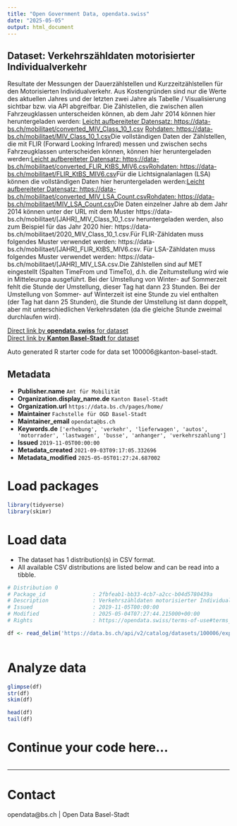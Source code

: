 ```yaml
---
title: "Open Government Data, opendata.swiss"
date: "2025-05-05"
output: html_document
---
```


## Dataset: Verkehrszähldaten motorisierter Individualverkehr

Resultate der Messungen der Dauerzählstellen und Kurzzeitzählstellen für den Motorisierten Individualverkehr. Aus Kostengründen sind nur die Werte des aktuellen Jahres und der letzten zwei Jahre als Tabelle / Visualisierung sichtbar bzw. via API abgreifbar. Die Zählstellen, die zwischen allen Fahrzeugklassen unterscheiden können, ab dem Jahr 2014 können hier heruntergeladen werden: [Leicht aufbereiteter Datensatz: https://data-bs.ch/mobilitaet/converted_MIV_Class_10_1.csv](https://data-bs.ch/mobilitaet/converted_MIV_Class_10_1.csv) [Rohdaten: https://data-bs.ch/mobilitaet/MIV_Class_10_1.csv](https://data-bs.ch/mobilitaet/MIV_Class_10_1.csv)Die vollständigen Daten der Zählstellen, die mit FLIR (Forward Looking Infrared) messen und zwischen sechs Fahrzeugklassen unterscheiden können, können hier heruntergeladen werden:[Leicht aufbereiteter Datensatz: https://data-bs.ch/mobilitaet/converted_FLIR_KtBS_MIV6.csv](https://data-bs.ch/mobilitaet/converted_FLIR_KtBS_MIV6.csv)[Rohdaten: https://data-bs.ch/mobilitaet/FLIR_KtBS_MIV6.csv](https://data-bs.ch/mobilitaet/FLIR_KtBS_MIV6.csv)Für die Lichtsignalanlagen (LSA) können die vollständigen Daten hier heruntergeladen werden:[Leicht aufbereiteter Datensatz: https://data-bs.ch/mobilitaet/converted_MIV_LSA_Count.csv](https://data-bs.ch/mobilitaet/converted_MIV_LSA_Count.csv)[Rohdaten: https://data-bs.ch/mobilitaet/MIV_LSA_Count.csv](https://data-bs.ch/mobilitaet/MIV_LSA_Count.csv)Die Daten einzelner Jahre ab dem Jahr 2014 können unter der URL mit dem Muster https://data-bs.ch/mobilitaet/[JAHR]_MIV_Class_10_1.csv heruntergeladen werden, also zum Beispiel für das Jahr 2020 hier: https://data-bs.ch/mobilitaet/2020_MIV_Class_10_1.csv.Für FLIR-Zähldaten muss folgendes Muster verwendet werden: https://data-bs.ch/mobilitaet/[JAHR]_FLIR_KtBS_MIV6.csv. Für LSA-Zähldaten muss folgendes Muster verwendet werden: https://data-bs.ch/mobilitaet/[JAHR]_MIV_LSA.csv.Die Zählstellen sind auf MET eingestellt (Spalten TimeFrom und TimeTo), d.h. die Zeitumstellung wird wie in Mitteleuropa ausgeführt. Bei der Umstellung von Winter- auf Sommerzeit fehlt die Stunde der Umstellung, dieser Tag hat dann 23 Stunden. Bei der Umstellung von Sommer- auf Winterzeit ist eine Stunde zu viel enthalten (der Tag hat dann 25 Stunden), die Stunde der Umstellung ist dann doppelt, aber mit unterschiedlichen Verkehrsdaten (da die gleiche Stunde zweimal durchlaufen wird).

[Direct link by **opendata.swiss** for dataset](https://opendata.swiss/de/dataset/verkehrszahldaten-motorisierter-individualverkehr)<br>
[Direct link by **Kanton Basel-Stadt** for dataset](https://data.bs.ch/explore/dataset/100006/)

Auto generated R starter code for data set 100006@kanton-basel-stadt.

## Metadata

- **Publisher.name** `Amt für Mobilität`
- **Organization.display_name.de** `Kanton Basel-Stadt`
- **Organization.url** `https://data.bs.ch/pages/home/`
- **Maintainer** `Fachstelle für OGD Basel-Stadt`
- **Maintainer_email** `opendata@bs.ch`
- **Keywords.de** `['erhebung', 'verkehr', 'lieferwagen', 'autos', 'motorrader', 'lastwagen', 'busse', 'anhanger', 'verkehrszahlung']`
- **Issued** `2019-11-05T00:00:00`
- **Metadata_created** `2021-09-03T09:17:05.332696`
- **Metadata_modified** `2025-05-05T01:27:24.687002`


# Load packages

```r

library(tidyverse)
library(skimr)

```

# Load data

-   The dataset has 1 distribution(s) in CSV format.
-   All available CSV distributions are listed below and can be read into a tibble.

```r

# Distribution 0
# Package_id               : 2fbfeab1-bb33-4cb7-a2cc-b04d5780439a
# Description              : Verkehrszähldaten motorisierter Individualverkehr (csv)
# Issued                   : 2019-11-05T00:00:00
# Modified                 : 2025-05-04T07:27:44.215000+00:00
# Rights                   : https://opendata.swiss/terms-of-use#terms_open

df <- read_delim('https://data.bs.ch/api/v2/catalog/datasets/100006/exports/csv?use_labels=true')



```

# Analyze data

```r

glimpse(df)
str(df)
skim(df)

head(df)
tail(df)

```

# Continue your code here...

```r

```

------------------------------------------------------------------------

# Contact

opendata@bs.ch | Open Data Basel-Stadt
